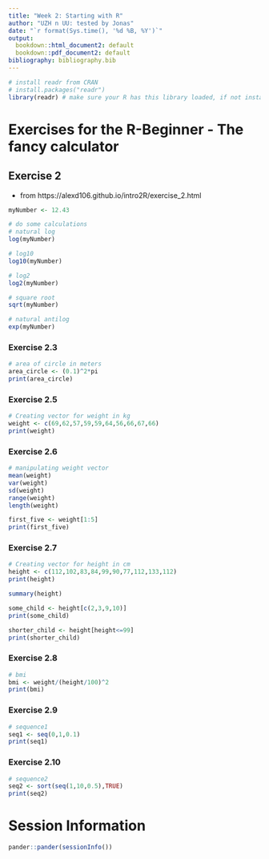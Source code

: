 ```yaml
---
title: "Week 2: Starting with R"
author: "UZH n UU: tested by Jonas"
date: "`r format(Sys.time(), '%d %B, %Y')`"
output:
  bookdown::html_document2: default
  bookdown::pdf_document2: default
bibliography: bibliography.bib
---
```


```r
# install readr from CRAN
# install.packages("readr")
library(readr) # make sure your R has this library loaded, if not install it (see line above)
```

# Exercises for the R-Beginner - The fancy calculator

## Exercise 2
* from https://alexd106.github.io/intro2R/exercise_2.html
```r
myNumber <- 12.43

# do some calculations
# natural log
log(myNumber)
```

```r
# log10
log10(myNumber)
```

```r
# log2
log2(myNumber)
```

```r
# square root
sqrt(myNumber)
```

```r
# natural antilog
exp(myNumber)
```

### Exercise 2.3

```r
# area of circle in meters
area_circle <- (0.1)^2*pi
print(area_circle)
```

### Exercise 2.5

```r
# Creating vector for weight in kg
weight <- c(69,62,57,59,59,64,56,66,67,66)
print(weight)
```

### Exercise 2.6

```r
# manipulating weight vector
mean(weight)
var(weight)
sd(weight)
range(weight)
length(weight)

first_five <- weight[1:5]
print(first_five)
```

### Exercise 2.7

```r
# Creating vector for height in cm
height <- c(112,102,83,84,99,90,77,112,133,112)
print(height)

summary(height)

some_child <- height[c(2,3,9,10)]
print(some_child)

shorter_child <- height[height<=99]
print(shorter_child)
```

### Exercise 2.8

```r
# bmi
bmi <- weight/(height/100)^2
print(bmi)
```

### Exercise 2.9

```r
# sequence1
seq1 <- seq(0,1,0.1)
print(seq1)
```

### Exercise 2.10

```r
# sequence2
seq2 <- sort(seq(1,10,0.5),TRUE)
print(seq2)
```


# Session Information

```r
pander::pander(sessionInfo())
```


